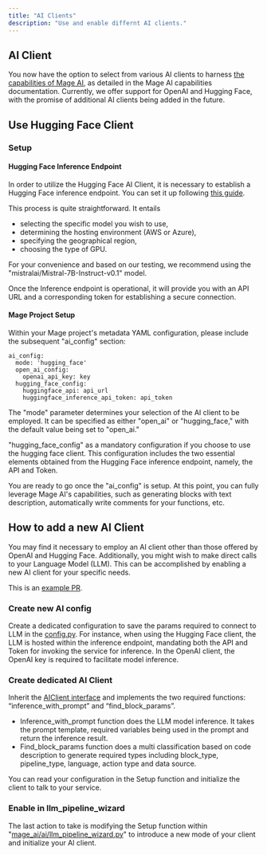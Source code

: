 ```yaml
---
title: "AI Clients"
description: "Use and enable differnt AI clients."
---
```



## AI Client

You now have the option to select from various AI clients to harness
[the capabilities of Mage AI](https://docs.mage.ai/guides/ai/overview), as detailed in the
Mage AI capabilities documentation. Currently, we offer support for OpenAI and Hugging Face,
with the promise of additional AI clients being added in the future.

## Use Hugging Face Client

### Setup

#### Hugging Face Inference Endpoint

In order to utilize the Hugging Face AI Client, it is necessary to establish a Hugging Face inference endpoint.
You can set it up following [this guide](https://huggingface.co/inference-endpoints).

This process is quite straightforward. It entails

- selecting the specific model you wish to use,
- determining the hosting environment (AWS or Azure),
- specifying the geographical region,
- choosing the type of GPU.

For your convenience and based on our testing, we recommend using the
"mistralai/Mistral-7B-Instruct-v0.1" model.

Once the Inference endpoint is operational, it will provide you with an API URL and a corresponding
token for establishing a secure connection.

#### Mage Project Setup

Within your Mage project's metadata YAML configuration, please include the subsequent "ai_config" section:

```
ai_config:
  mode: 'hugging_face'
  open_ai_config:
    openai_api_key: key
  hugging_face_config:
    huggingface_api: api_url
    huggingface_inference_api_token: api_token
```

The "mode" parameter determines your selection of the AI client to be employed.
It can be specified as either "open_ai" or "hugging_face," with the default value being set to "open_ai."

"hugging_face_config" as a mandatory configuration if you choose to use the hugging face client.
This configuration includes the two essential elements obtained from the Hugging Face inference
endpoint, namely, the API and Token.

You are ready to go once the "ai_config" is setup. At this point,
you can fully leverage Mage AI's capabilities, such as generating blocks
with text description, automatically write comments for your functions, etc.

## How to add a new AI Client

You may find it necessary to employ an AI client other than those offered by OpenAI and Hugging Face.
Additionally, you might wish to make direct calls to your Language Model (LLM).
This can be accomplished by enabling a new AI client for your specific needs.

This is an [example PR](https://github.com/mage-ai/mage-ai/pull/3850).

### Create new AI config

Create a dedicated configuration to save the params required to connect to LLM in the [config.py](https://github.com/mage-ai/mage-ai/blob/92c372b24e08148863d799d9afcdd44483c11c89/mage_ai/orchestration/ai/config.py#L19).
For instance, when using the Hugging Face client, the LLM is hosted within the
inference endpoint, mandating both the API and Token for invoking the service
for inference. In the OpenAI client, the OpenAI key is required to facilitate model inference.

### Create dedicated AI Client

Inherit the [AIClient interface](https://github.com/mage-ai/mage-ai/blob/master/mage_ai/ai/ai_client.py)
and implements the two required functions: “inference_with_prompt” and “find_block_params”.

- Inference_with_prompt function does the LLM model inference.
It takes the prompt template, required variables being used in the prompt and
return the inference result.
- Find_block_params function does a multi classification based on code description
to generate required types including block_type, pipeline_type, language,
action type and data source.

You can read your configuration in the Setup function and initialize the client
to talk to your service.

### Enable in llm_pipeline_wizard

The last action to take is modifying the Setup function within "[mage_ai/ai/llm_pipeline_wizard.py](https://github.com/mage-ai/mage-ai/blob/92c372b24e08148863d799d9afcdd44483c11c89/mage_ai/ai/llm_pipeline_wizard.py#L195)"
to introduce a new mode of your client and initialize your AI client.
